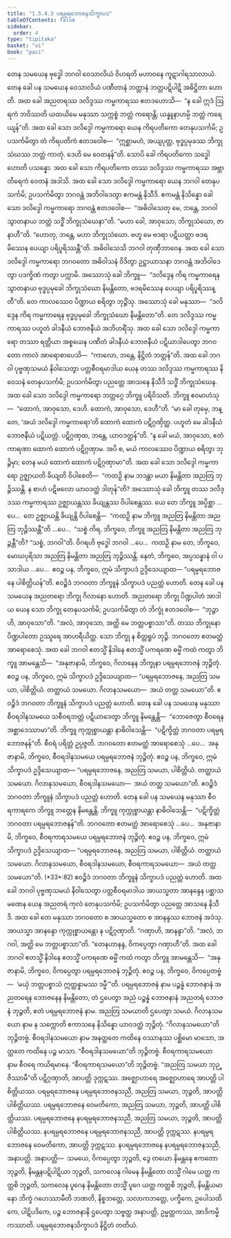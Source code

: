 ```yaml
---
title: "1.5.4.3 ပရမ္ပရဘောဇနသိက္ခာပဒ"
tableOfContents: false
sidebar:
  order: 4
type: "tipitaka"
basket: "vi"
book: "paci"
---
```



<DynamicBreadcrumb />

<Division number="221" book="paci">

<Paragraph number="716" book="paci">
တေန သမယေန ဗုဒ္ဓေါ ဘဂဝါ ဝေသာလိယံ ဝိဟရတိ မဟာဝနေ ကူဋာဂါရသာလာယံ. တေန ခေါ ပန သမယေန ဝေသာလိယံ ပဏီတာနံ ဘတ္တာနံ ဘတ္တပဋိပါဋိ အဓိဋ္ဌိတာ ဟောတိ. အထ ခေါ အညတရဿ ဒလိဒ္ဒဿ ကမ္မကာရဿ ဧတဒဟောသိ—  “န ခေါ ဣဒံ ဩရကံ ဘဝိဿတိ ယထယိမေ မနုဿာ သက္ကစ္စံ ဘတ္တံ ကရောန္တိ; ယန္နူနာဟမ္ပိ ဘတ္တံ ကရေယျန်”တိ. အထ ခေါ သော ဒလိဒ္ဒေါ ကမ္မကာရော ယေန ကိရပတိကော တေနုပသင်္ကမိ; ဥပသင်္ကမိတွာ တံ ကိရပတိကံ ဧတဒဝေါစ—  “ဣစ္ဆာမဟံ, အယျပုတ္တ, ဗုဒ္ဓပ္ပမုခဿ ဘိက္ခုသံဃဿ ဘတ္တံ ကာတုံ. ဒေဟိ မေ ဝေတနန်”တိ. သောပိ ခေါ ကိရပတိကော သဒ္ဓေါ ဟောတိ ပသန္နော. အထ ခေါ သော ကိရပတိကော တဿ ဒလိဒ္ဒဿ ကမ္မကာရဿ အဗ္ဘာတိရေကံ ဝေတနံ အဒါသိ. အထ ခေါ သော ဒလိဒ္ဒေါ ကမ္မကာရော ယေန ဘဂဝါ တေနုပသင်္ကမိ; ဥပသင်္ကမိတွာ ဘဂဝန္တံ အဘိဝါဒေတွာ ဧကမန္တံ နိသီဒိ. ဧကမန္တံ နိသိန္နော ခေါ သော ဒလိဒ္ဒေါ ကမ္မကာရော ဘဂဝန္တံ ဧတဒဝေါစ—  “အဓိဝါသေတု မေ, ဘန္တေ, ဘဂဝါ သွာတနာယ ဘတ္တံ သဒ္ဓိံ ဘိက္ခုသံဃေနာ”တိ. “မဟာ ခေါ, အာဝုသော, ဘိက္ခုသံဃော, ဇာနာဟီ”တိ. “ဟောတု, ဘန္တေ, မဟာ ဘိက္ခုသံဃော. ဗဟူ မေ ဗဒရာ ပဋိယတ္တာ ဗဒရမိဿေန ပေယျာ ပရိပူရိဿန္တီ”တိ. အဓိဝါသေသိ ဘဂဝါ တုဏှီဘာဝေန.
</Paragraph>

<Paragraph number="717" book="paci">
အထ ခေါ သော ဒလိဒ္ဒေါ ကမ္မကာရော ဘဂဝတော အဓိဝါသနံ ဝိဒိတွာ ဥဋ္ဌာယာသနာ ဘဂဝန္တံ အဘိဝါဒေတွာ ပဒက္ခိဏံ ကတွာ ပက္ကာမိ. အဿောသုံ ခေါ ဘိက္ခူ—  “ဒလိဒ္ဒေန ကိရ ကမ္မကာရေန သွာတနာယ ဗုဒ္ဓပ္ပမုခေါ ဘိက္ခုသံဃော နိမန္တိတော, ဗဒရမိဿေန ပေယျာ ပရိပူရိဿန္တီ”တိ. တေ ကာလဿေဝ ပိဏ္ဍာယ စရိတွာ ဘုဉ္ဇိံသု. အဿောသုံ ခေါ မနုဿာ—  “ဒလိဒ္ဒေန ကိရ ကမ္မကာရေန ဗုဒ္ဓပ္ပမုခေါ ဘိက္ခုသံဃော နိမန္တိတော”တိ. တေ ဒလိဒ္ဒဿ ကမ္မကာရဿ ပဟူတံ ခါဒနီယံ ဘောဇနီယံ အဘိဟရိံသု. အထ ခေါ သော ဒလိဒ္ဒေါ ကမ္မကာရော တဿာ ရတ္တိယာ အစ္စယေန ပဏီတံ ခါဒနီယံ ဘောဇနီယံ ပဋိယာဒါပေတွာ ဘဂဝတော ကာလံ အာရောစာပေသိ—  “ကာလော, ဘန္တေ, နိဋ္ဌိတံ ဘတ္တန်”တိ.
</Paragraph>

<Paragraph number="718" book="paci">
အထ ခေါ ဘဂဝါ ပုဗ္ဗဏှသမယံ နိဝါသေတွာ ပတ္တစီဝရမာဒါယ ယေန တဿ ဒလိဒ္ဒဿ ကမ္မကာရဿ နိဝေသနံ တေနုပသင်္ကမိ; ဥပသင်္ကမိတွာ ပညတ္တေ အာသနေ နိသီဒိ သဒ္ဓိံ ဘိက္ခုသံဃေန. အထ ခေါ သော ဒလိဒ္ဒေါ ကမ္မကာရော ဘတ္တဂ္ဂေ ဘိက္ခူ ပရိဝိသတိ. ဘိက္ခူ ဧဝမာဟံသု—  “ထောကံ, အာဝုသော, ဒေဟိ. ထောကံ, အာဝုသော, ဒေဟီ”တိ. “မာ ခေါ တုမှေ, ဘန္တေ, ‘အယံ ဒလိဒ္ဒေါ ကမ္မကာရော’တိ ထောကံ ထောကံ ပဋိဂ္ဂဏှိတ္ထ. ပဟူတံ မေ ခါဒနီယံ ဘောဇနီယံ ပဋိယတ္တံ. ပဋိဂ္ဂဏှထ, ဘန္တေ, ယာဝဒတ္ထန်”တိ. “န ခေါ မယံ, အာဝုသော, ဧတံကာရဏာ ထောကံ ထောကံ ပဋိဂ္ဂဏှာမ. အပိ စ, မယံ ကာလဿေဝ ပိဏ္ဍာယ စရိတွာ ဘုဉ္ဇိမှာ; တေန မယံ ထောကံ ထောကံ ပဋိဂ္ဂဏှာမာ”တိ.
</Paragraph>

<Paragraph number="719" book="paci">
အထ ခေါ သော ဒလိဒ္ဒေါ ကမ္မကာရော ဥဇ္ဈာယတိ ခိယျတိ ဝိပါစေတိ—  “ကထဉှိ နာမ ဘဒန္တာ မယာ နိမန္တိတာ အညတြ ဘုဉ္ဇိဿန္တိ. န စာဟံ ပဋိဗလော ယာဝဒတ္ထံ ဒါတုန်”တိ?
</Paragraph>

<Paragraph number="720" book="paci">
အဿောသုံ ခေါ ဘိက္ခူ တဿ ဒလိဒ္ဒဿ ကမ္မကာရဿ ဥဇ္ဈာယန္တဿ ခိယျန္တဿ ဝိပါစေန္တဿ. ယေ တေ ဘိက္ခူ အပ္ပိစ္ဆာ …ပေ…  တေ ဥဇ္ဈာယန္တိ ခိယျန္တိ ဝိပါစေန္တိ—  “ကထဉှိ နာမ ဘိက္ခူ အညတြ နိမန္တိတာ အညတြ ဘုဉ္ဇိဿန္တီ”တိ …ပေ…  “သစ္စံ ကိရ, ဘိက္ခဝေ, ဘိက္ခူ အညတြ နိမန္တိတာ အညတြ ဘုဉ္ဇန္တီ”တိ? “သစ္စံ, ဘဂဝါ”တိ. ဝိဂရဟိ ဗုဒ္ဓေါ ဘဂဝါ …ပေ…  ကထဉှိ နာမ တေ, ဘိက္ခဝေ, မောဃပုရိသာ အညတြ နိမန္တိတာ အညတြ ဘုဉ္ဇိဿန္တိ. နေတံ, ဘိက္ခဝေ, အပ္ပသန္နာနံ ဝါ ပသာဒါယ …ပေ…  ဧဝဉ္စ ပန, ဘိက္ခဝေ, ဣမံ သိက္ခာပဒံ ဥဒ္ဒိသေယျာထ—
</Paragraph>

<Paragraph number="721" book="paci">
<Emphasis>“ပရမ္ပရဘောဇနေ ပါစိတ္တိယန်”</Emphasis>တိ.
</Paragraph>

<Paragraph number="722" book="paci">
ဧဝဉ္စိဒံ ဘဂဝတာ ဘိက္ခူနံ သိက္ခာပဒံ ပညတ္တံ ဟောတိ.
</Paragraph>

</Division>
<Division number="222" book="paci">

<Paragraph number="723" book="paci">
တေန ခေါ ပန သမယေန အညတရော ဘိက္ခု ဂိလာနော ဟောတိ. အညတရော ဘိက္ခု ပိဏ္ဍပါတံ အာဒါယ ယေန သော ဘိက္ခု တေနုပသင်္ကမိ; ဥပသင်္ကမိတွာ တံ ဘိက္ခုံ ဧတဒဝေါစ—  “ဘုဉ္ဇာဟိ, အာဝုသော”တိ. “အလံ, အာဝုသော, အတ္ထိ မေ ဘတ္တပစ္စာသာ”တိ. တဿ ဘိက္ခုနော ပိဏ္ဍပါတော ဥဿူရေ အာဟရီယိတ္ထ. သော ဘိက္ခု န စိတ္တရူပံ ဘုဉ္ဇိ. ဘဂဝတော ဧတမတ္ထံ အာရောစေသုံ. အထ ခေါ ဘဂဝါ ဧတသ္မိံ နိဒါနေ ဧတသ္မိံ ပကရဏေ ဓမ္မိံ ကထံ ကတွာ ဘိက္ခူ အာမန္တေသိ—  “အနုဇာနာမိ, ဘိက္ခဝေ, ဂိလာနေန ဘိက္ခုနာ ပရမ္ပရဘောဇနံ ဘုဉ္ဇိတုံ. ဧဝဉ္စ ပန, ဘိက္ခဝေ, ဣမံ သိက္ခာပဒံ ဥဒ္ဒိသေယျာထ—
</Paragraph>

<Paragraph number="724" book="paci">
<Emphasis>“ပရမ္ပရဘောဇနေ, အညတြ သမယာ, ပါစိတ္တိယံ. တတ္ထာယံ သမယော. ဂိလာနသမယော—  အယံ တတ္ထ သမယော”</Emphasis>တိ.
</Paragraph>

<Paragraph number="725" book="paci">
ဧဝဉ္စိဒံ ဘဂဝတာ ဘိက္ခူနံ သိက္ခာပဒံ ပညတ္တံ ဟောတိ.
</Paragraph>

</Division>
<Division number="223" book="paci">

<Paragraph number="726" book="paci">
တေန ခေါ ပန သမယေန မနုဿာ စီဝရဒါနသမယေ သစီဝရဘတ္တံ ပဋိယာဒေတွာ ဘိက္ခူ နိမန္တေန္တိ—  “ဘောဇေတွာ စီဝရေန အစ္ဆာဒေဿာမာ”တိ. ဘိက္ခူ ကုက္ကုစ္စာယန္တာ နာဓိဝါသေန္တိ—  “ပဋိက္ခိတ္တံ ဘဂဝတာ ပရမ္ပရဘောဇနန်”တိ. စီဝရံ ပရိတ္တံ ဥပ္ပဇ္ဇတိ. ဘဂဝတော ဧတမတ္ထံ အာရောစေသုံ …ပေ…  အနုဇာနာမိ, ဘိက္ခဝေ, စီဝရဒါနသမယေ ပရမ္ပရဘောဇနံ ဘုဉ္ဇိတုံ. ဧဝဉ္စ ပန, ဘိက္ခဝေ, ဣမံ သိက္ခာပဒံ ဥဒ္ဒိသေယျာထ—
</Paragraph>

<Paragraph number="727" book="paci">
<Emphasis>“ပရမ္ပရဘောဇနေ, အညတြ သမယာ, ပါစိတ္တိယံ. တတ္ထာယံ သမယော. ဂိလာနသမယော, စီဝရဒါနသမယော—  အယံ တတ္ထ သမယော”</Emphasis>တိ.
</Paragraph>

<Paragraph number="728" book="paci">
ဧဝဉ္စိဒံ ဘဂဝတာ ဘိက္ခူနံ သိက္ခာပဒံ ပညတ္တံ ဟောတိ.
</Paragraph>

</Division>
<Division number="224" book="paci">

<Paragraph number="729" book="paci">
တေန ခေါ ပန သမယေန မနုဿာ စီဝရကာရကေ ဘိက္ခူ ဘတ္တေန နိမန္တေန္တိ. ဘိက္ခူ ကုက္ကုစ္စာယန္တာ နာဓိဝါသေန္တိ—  “ပဋိက္ခိတ္တံ ဘဂဝတာ ပရမ္ပရဘောဇနန်”တိ. ဘဂဝတော ဧတမတ္ထံ အာရောစေသုံ …ပေ…  အနုဇာနာမိ, ဘိက္ခဝေ, စီဝရကာရသမယေ ပရမ္ပရဘောဇနံ ဘုဉ္ဇိတုံ. ဧဝဉ္စ ပန, ဘိက္ခဝေ, ဣမံ သိက္ခာပဒံ ဥဒ္ဒိသေယျာထ—
</Paragraph>

</Division>
<Division number="225" book="paci">

<Paragraph number="730" book="paci">
<Emphasis>“ပရမ္ပရဘောဇနေ, အညတြ သမယာ, ပါစိတ္တိယံ. တတ္ထာယံ သမယော. ဂိလာနသမယော, စီဝရဒါနသမယော, စီဝရကာရသမယော—  အယံ တတ္ထ သမယော”</Emphasis>တိ. (*33*:<Emphasis>82</Emphasis>)
</Paragraph>

<Paragraph number="731" book="paci">
ဧဝဉ္စိဒံ ဘဂဝတာ ဘိက္ခူနံ သိက္ခာပဒံ ပညတ္တံ ဟောတိ.
</Paragraph>

</Division>
<Division number="226" book="paci">

<Paragraph number="732" book="paci">
အထ ခေါ ဘဂဝါ ပုဗ္ဗဏှသမယံ နိဝါသေတွာ ပတ္တစီဝရမာဒါယ အာယသ္မတာ အာနန္ဒေန ပစ္ဆာသမဏေန ယေန အညတရံ ကုလံ တေနုပသင်္ကမိ; ဥပသင်္ကမိတွာ ပညတ္တေ အာသနေ နိသီဒိ. အထ ခေါ တေ မနုဿာ ဘဂဝတော စ အာယသ္မတော စ အာနန္ဒဿ ဘောဇနံ အဒံသု. အာယသ္မာ အာနန္ဒော ကုက္ကုစ္စာယန္တော န ပဋိဂ္ဂဏှာတိ. “ဂဏှာဟိ, အာနန္ဒာ”တိ. “အလံ, ဘဂဝါ, အတ္ထိ မေ ဘတ္တပစ္စာသာ”တိ. “တေနဟာနန္ဒ, ဝိကပ္ပေတွာ ဂဏှာဟီ”တိ. အထ ခေါ ဘဂဝါ ဧတသ္မိံ နိဒါနေ ဧတသ္မိံ ပကရဏေ ဓမ္မိံ ကထံ ကတွာ ဘိက္ခူ အာမန္တေသိ—  “အနုဇာနာမိ, ဘိက္ခဝေ, ဝိကပ္ပေတွာ ပရမ္ပရဘောဇနံ ဘုဉ္ဇိတုံ. ဧဝဉ္စ ပန, ဘိက္ခဝေ, ဝိကပ္ပေတဗ္ဗံ—  ‘မယှံ ဘတ္တပစ္စာသံ ဣတ္ထန္နာမဿ ဒမ္မီ’”တိ.
</Paragraph>

</Division>
<Division number="227" book="paci">

<Paragraph number="733" book="paci">
<Emphasis>ပရမ္ပရဘောဇနံ</Emphasis> နာမ ပဉ္စန္နံ ဘောဇနာနံ အညတရေန ဘောဇနေန နိမန္တိတော, တံ ဌပေတွာ အညံ ပဉ္စန္နံ ဘောဇနာနံ အညတရံ ဘောဇနံ ဘုဉ္ဇတိ, ဧတံ ပရမ္ပရဘောဇနံ နာမ.
</Paragraph>

<Paragraph number="734" book="paci">
<Emphasis>အညတြ သမယာ</Emphasis>တိ ဌပေတွာ သမယံ.
</Paragraph>

<Paragraph number="735" book="paci">
<Emphasis>ဂိလာနသမယော</Emphasis> နာမ န သက္ကောတိ ဧကာသနေ နိသိန္နော ယာဝဒတ္ထံ ဘုဉ္ဇိတုံ. “ဂိလာနသမယော”တိ ဘုဉ္ဇိတဗ္ဗံ.
</Paragraph>

<Paragraph number="736" book="paci">
<Emphasis>စီဝရဒါနသမယော</Emphasis> နာမ အနတ္ထတေ ကထိနေ ဝဿာနဿ ပစ္ဆိမော မာသော, အတ္ထတေ ကထိနေ ပဉ္စ မာသာ. “စီဝရဒါနသမယော”တိ ဘုဉ္ဇိတဗ္ဗံ.
</Paragraph>

<Paragraph number="737" book="paci">
<Emphasis>စီဝရကာရသမယော</Emphasis> နာမ စီဝရေ ကယိရမာနေ. “စီဝရကာရသမယော”တိ ဘုဉ္ဇိတဗ္ဗံ.
</Paragraph>

<Paragraph number="738" book="paci">
“အညတြ သမယာ ဘုဉ္ဇိဿာမီ”တိ ပဋိဂ္ဂဏှာတိ, အာပတ္တိ ဒုက္ကဋဿ. အဇ္ဈောဟာရေ အဇ္ဈောဟာရေ အာပတ္တိ ပါစိတ္တိယဿ.
</Paragraph>

</Division>
<Division number="228" book="paci">

<Paragraph number="739" book="paci">
ပရမ္ပရဘောဇနေ ပရမ္ပရဘောဇနသညီ, အညတြ သမယာ, ဘုဉ္ဇတိ, အာပတ္တိ ပါစိတ္တိယဿ. ပရမ္ပရဘောဇနေ ဝေမတိကော, အညတြ သမယာ, ဘုဉ္ဇတိ, အာပတ္တိ ပါစိတ္တိယဿ. ပရမ္ပရဘောဇနေ နပရမ္ပရဘောဇနသညီ, အညတြ သမယာ, ဘုဉ္ဇတိ, အာပတ္တိ ပါစိတ္တိယဿ.
</Paragraph>

<Paragraph number="740" book="paci">
နပရမ္ပရဘောဇနေ ပရမ္ပရဘောဇနသညီ, အာပတ္တိ ဒုက္ကဋဿ. နပရမ္ပရဘောဇနေ ဝေမတိကော, အာပတ္တိ ဒုက္ကဋဿ. နပရမ္ပရဘောဇနေ နပရမ္ပရဘောဇနသညီ, အနာပတ္တိ.
</Paragraph>

</Division>
<Division number="229" book="paci">

<Paragraph number="741" book="paci">
အနာပတ္တိ—  သမယေ, ဝိကပ္ပေတွာ ဘုဉ္ဇတိ, ဒွေ တယော နိမန္တနေ ဧကတော ဘုဉ္ဇတိ, နိမန္တနပဋိပါဋိယာ ဘုဉ္ဇတိ, သကလေန ဂါမေန နိမန္တိတော တသ္မိံ ဂါမေ ယတ္ထ ကတ္ထစိ ဘုဉ္ဇတိ, သကလေန ပူဂေန နိမန္တိတော တသ္မိံ ပူဂေ ယတ္ထ ကတ္ထစိ ဘုဉ္ဇတိ, နိမန္တိယမာနော ဘိက္ခံ ဂဟေဿာမီတိ ဘဏတိ, နိစ္စဘတ္တေ, သလာကဘတ္တေ, ပက္ခိကေ, ဥပေါသထိကေ, ပါဋိပဒိကေ, ပဉ္စ ဘောဇနာနိ ဌပေတွာ သဗ္ဗတ္ထ အနာပတ္တိ, ဥမ္မတ္တကဿ, အာဒိကမ္မိကဿာတိ.

</Paragraph>
</Division>

<Paragraph number="742" type="center" book="paci">
ပရမ္ပရဘောဇနသိက္ခာပဒံ နိဋ္ဌိတံ တတိယံ.
</Paragraph>